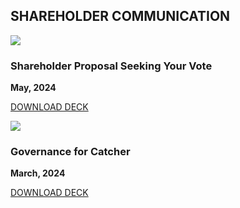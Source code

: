 
## SHAREHOLDER COMMUNICATION

<div className="grid grid-cols-1 md:grid-cols-2 gap-4">

<ShareholderCommunicationBlock>

![](/deck2.jpg)

### Shareholder Proposal Seeking Your Vote

**May, 2024**

[DOWNLOAD DECK](/Shareholder%20Proposal%20Seeking%20Your%20Votes%20-%20Catcher(2474TT)%202024%20AGM.pdf)

</ShareholderCommunicationBlock>

<ShareholderCommunicationBlock>

![](/deck1.jpg)

### Governance for Catcher

**March, 2024**

[DOWNLOAD DECK](/Governance%20for%20Catcher%20(2474.TT%20Shareholder)%20-%20Final.pdf)

</ShareholderCommunicationBlock>

</div>